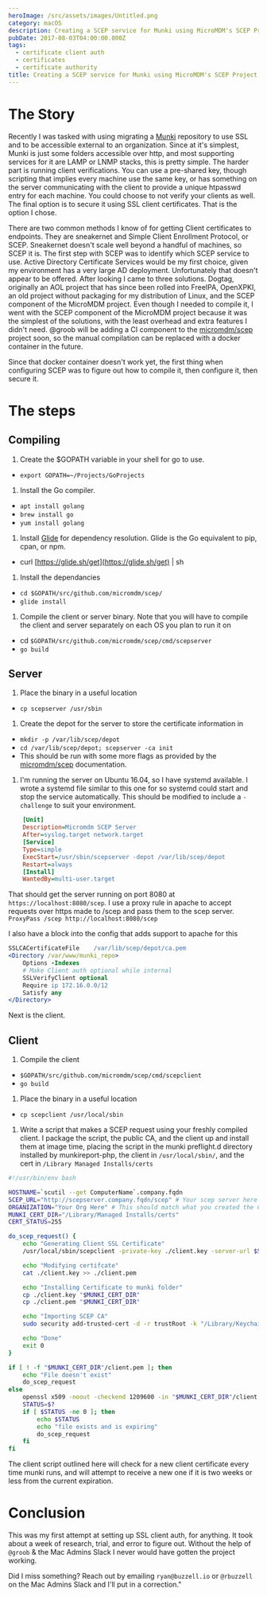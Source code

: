 ```yaml
---
heroImage: /src/assets/images/Untitled.png
category: macOS
description: Creating a SCEP service for Munki using MicroMDM's SCEP Project
pubDate: 2017-08-03T04:00:00.000Z
tags:
  - certificate client auth
  - certificates
  - certificate authority
title: Creating a SCEP service for Munki using MicroMDM's SCEP Project
---
```


# The Story

Recently I was tasked with using migrating a [Munki](https://github.com/munki/munki) repository to use SSL and to be accessible external to an organization. Since at it's simplest, Munki is just some folders accessible over http, and most supporting services for it are LAMP or LNMP stacks, this is pretty simple. The harder part is running client verifications. You can use a pre-shared key, though scripting that implies every machine use the same key, or has something on the server communicating with the client to provide a unique htpasswd entry for each machine. You could choose to not verify your clients as well. The final option is to secure it using SSL client certificates. That is the option I chose.

There are two common methods I know of for getting Client certificates to endpoints. They are sneakernet and Simple Client Enrollment Protocol, or SCEP. Sneakernet doesn't scale well beyond a handful of machines, so SCEP it is.
The first step with SCEP was to identify which SCEP service to use. Active Directory Certificate Services would be my first choice, given my environment has a very large AD deployment. Unfortunately that doesn't appear to be offered. After looking I came to three solutions. Dogtag, originally an AOL project that has since been rolled into FreeIPA, OpenXPKI, an old project without packaging for my distribution of Linux, and the SCEP component of the MicroMDM project. Even though I needed to compile it, I went with the SCEP component of the MicroMDM project because it was the simplest of the solutions, with the least overhead and extra features I didn't need. @groob will be adding a CI component to the [micromdm/scep](https://github.com/micromdm/scep) project soon, so the manual compilation can be replaced with a docker container in the future.

Since that docker container doesn't work yet, the first thing when configuring SCEP was to figure out how to compile it, then configure it, then secure it.

# The steps

## Compiling

1. Create the $GOPATH variable in your shell for go to use.

* `export GOPATH=~/Projects/GoProjects`

1. Install the Go compiler.

* `apt install golang`
* `brew install go`
* `yum install golang`

1. Install [Glide](https://github.com/Masterminds/glide) for dependency resolution. Glide is the Go equivalent to pip, cpan, or npm.

* curl [https://glide.sh/get](https://glide.sh/get) | sh

1. Install the dependancies

* `cd $GOPATH/src/github.com/micromdm/scep/`
* `glide install`

1. Compile the client or server binary. Note that you will have to compile the client and server separately on each OS you plan to run it on

* cd `$GOPATH/src/github.com/micromdm/scep/cmd/scepserver`
* `go build`

## Server

1. Place the binary in a useful location

* `cp scepserver /usr/sbin`

1. Create the depot for the server to store the certificate information in

* `mkdir -p /var/lib/scep/depot`
* `cd /var/lib/scep/depot; scepserver -ca init`
* This should be run with some more flags as provided by the [micromdm/scep](https://github.com/micromdm/scep) documentation.

1. I'm running the server on Ubuntu 16.04, so I have systemd available. I wrote a systemd file similar to this one for so systemd could start and stop the service automatically. This should be modified to include a `-challenge` to suit your environment.

```ini
    [Unit]
    Description=Micromdm SCEP Server
    After=syslog.target network.target
    [Service]
    Type=simple
    ExecStart=/usr/sbin/scepserver -depot /var/lib/scep/depot
    Restart=always
    [Install]
    WantedBy=multi-user.target
```

That should get the server running on port 8080 at `https://localhost:8080/scep`. I use a proxy rule in apache to accept requests over https made to /scep and pass them to the scep server.
`ProxyPass /scep http://localhost:8080/scep`

I also have a block into the config that adds support to apache for this

```apache
SSLCACertificateFile    /var/lib/scep/depot/ca.pem
<Directory /var/www/munki_repo>
    Options -Indexes
    # Make Client auth optional while internal
    SSLVerifyClient optional
    Require ip 172.16.0.0/12
    Satisfy any
</Directory>
```

Next is the client.

## Client

1. Compile the client

* `$GOPATH/src/github.com/micromdm/scep/cmd/scepclient`
* `go build`

1. Place the binary in a useful location

* `cp scepclient /usr/local/sbin`

1. Write a script that makes a SCEP request using your freshly compiled client. I package the script, the public CA, and the client up and install them at image time, placing the script in the munki preflight.d directory installed by munkireport-php, the client in `/usr/local/sbin/`, and the cert in `/Library Managed Installs/certs`

```bash
#!/usr/bin/env bash

HOSTNAME=`scutil --get ComputerName`.company.fqdn
SCEP_URL="http://scepserver.company.fqdn/scep" # Your scep server here
ORGANIZATION="Your Org Here" # This should match what you created the CA certificate with
MUNKI_CERT_DIR="/Library/Managed Installs/certs"
CERT_STATUS=255

do_scep_request() {
    echo "Generating Client SSL Certificate"
    /usr/local/sbin/scepclient -private-key ./client.key -server-url $SCEP_URL -organization $ORGANIZATION -cn $HOSTNAME

    echo "Modifying certifcate"
    cat ./client.key >> ./client.pem

    echo "Installing Certificate to munki folder"
    cp ./client.key "$MUNKI_CERT_DIR"
    cp ./client.pem "$MUNKI_CERT_DIR"

    echo "Importing SCEP CA"
    sudo security add-trusted-cert -d -r trustRoot -k "/Library/Keychains/System.keychain" "$MUNKI_CERT_DIR"/ca.pem

    echo "Done"
    exit 0
}

if [ ! -f "$MUNKI_CERT_DIR"/client.pem ]; then
    echo "File doesn't exist"
    do_scep_request
else
    openssl x509 -noout -checkend 1209600 -in "$MUNKI_CERT_DIR"/client.pem
    STATUS=$?
    if [ $STATUS -ne 0 ]; then
        echo $STATUS
        echo "file exists and is expiring"
        do_scep_request
    fi
fi
```

The client script outlined here will check for a new client certificate every time munki runs, and will attempt to receive a new one if it is two weeks or less from the current expiration.

# Conclusion

This was my first attempt at setting up SSL client auth, for anything. It took about a week of research, trial, and error to figure out. Without the help of `@groob` & the Mac Admins Slack I never would have gotten the project working.

Did I miss something? Reach out by emailing `ryan@buzzell.io` or `@rbuzzell` on the Mac Admins Slack and I'll put in a correction."
